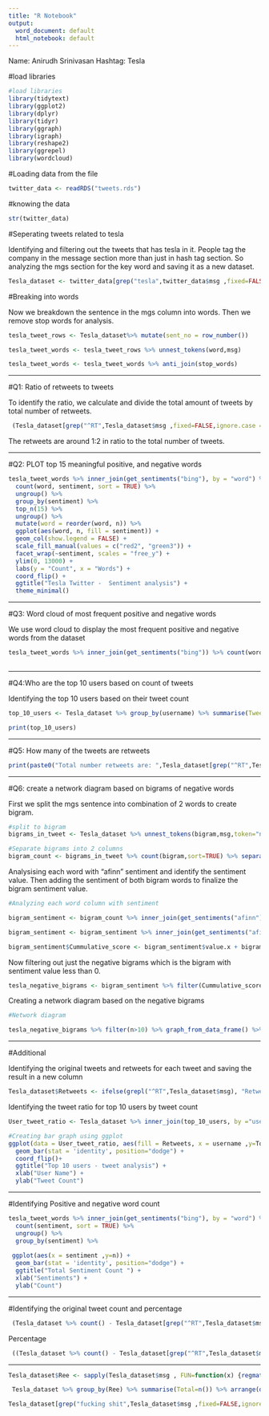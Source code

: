 ---
title: "R Notebook"
output:
  word_document: default
  html_notebook: default
---

Name: Anirudh Srinivasan
Hashtag: Tesla

#load  libraries
```{r message=FALSE, warning=FALSE}
#load libraries
library(tidytext)
library(ggplot2)
library(dplyr)
library(tidyr)
library(ggraph)
library(igraph)
library(reshape2)
library(ggrepel)
library(wordcloud)

```

#Loading data from the file
```{r echo=TRUE, message=FALSE, warning=FALSE}
twitter_data <- readRDS("tweets.rds")

```

#knowing the data
```{r include=FALSE}
str(twitter_data)
```

#Seperating tweets related to tesla

Identifying and filtering out the tweets that has tesla in it. People tag the company in the message section more than just in hash tag section. So analyzing the mgs section for the key word and saving it as a new dataset.

```{r}
Tesla_dataset <- twitter_data[grep("tesla",twitter_data$msg ,fixed=FALSE,ignore.case = TRUE),]
```


#Breaking into words

Now we breakdown the sentence in the mgs column into words. Then we remove stop words for analysis.

```{r message=FALSE, warning=FALSE}

tesla_tweet_rows <- Tesla_dataset%>% mutate(sent_no = row_number()) 

tesla_tweet_words <- tesla_tweet_rows %>% unnest_tokens(word,msg)

tesla_tweet_words <- tesla_tweet_words %>% anti_join(stop_words)

```



-----------------------------------------------------------------------------------------------------------------------------


#Q1: Ratio of retweets to tweets

To identify the ratio, we calculate and divide the total amount of tweets by total number of retweets.

```{r}

 (Tesla_dataset[grep("^RT",Tesla_dataset$msg ,fixed=FALSE,ignore.case = FALSE),] %>% count() /Tesla_dataset %>% count()) *100

```

The retweets are around 1:2 in ratio to the total number of tweets.

-----------------------------------------------------------------------------------------------------------------------------

#Q2: PLOT top 15 meaningful positive, and negative words


```{r message=FALSE, warning=FALSE}

tesla_tweet_words %>% inner_join(get_sentiments("bing"), by = "word") %>%
  count(word, sentiment, sort = TRUE) %>%
  ungroup() %>%
  group_by(sentiment) %>%
  top_n(15) %>%
  ungroup() %>%
  mutate(word = reorder(word, n)) %>%
  ggplot(aes(word, n, fill = sentiment)) +
  geom_col(show.legend = FALSE) +
  scale_fill_manual(values = c("red2", "green3")) +
  facet_wrap(~sentiment, scales = "free_y") +
  ylim(0, 13000) +
  labs(y = "Count", x = "Words") +
  coord_flip() +
  ggtitle("Tesla Twitter -  Sentiment analysis") +
  theme_minimal()

```

-----------------------------------------------------------------------------------------------------------------------------

#Q3: Word cloud of most frequent positive and negative words

We use word cloud to display the most frequent positive and negative words from the dataset

```{r message=FALSE, warning=FALSE}

tesla_tweet_words %>% inner_join(get_sentiments("bing")) %>% count(word,sentiment,sort = TRUE) %>% acast(word~sentiment,value.var = "n",fill = 0) %>% comparison.cloud(colors = c("red2","green2"),scale=c(4,1),random.order = FALSE,max.words = 50)
  
```


-----------------------------------------------------------------------------------------------------------------------------

#Q4:Who are the top 10 users based on count of tweets

Identifying the top 10 users based on their tweet count

```{r}
top_10_users <- Tesla_dataset %>% group_by(username) %>% summarise(Tweet_count=n()) %>% arrange(desc(Tweet_count)) %>% head(10)

```

```{r}

print(top_10_users)

```


-----------------------------------------------------------------------------------------------------------------------------

#Q5: How many of the tweets are retweets

```{r message=FALSE, warning=FALSE}
print(paste0("Total number retweets are: ",Tesla_dataset[grep("^RT",Tesla_dataset$msg ,fixed=FALSE,ignore.case = FALSE),] %>% count()))
```

-----------------------------------------------------------------------------------------------------------------------------

#Q6: create a network diagram based on bigrams of negative words


First we split the mgs sentence into combination of 2 words to create bigram.


```{r}
#split to bigram
bigrams_in_tweet <- Tesla_dataset %>% unnest_tokens(bigram,msg,token="ngrams",n=2)

```


```{r}
#Separate bigrams into 2 columns
bigram_count <- bigrams_in_tweet %>% count(bigram,sort=TRUE) %>% separate(bigram,c("word1","word2"),sep=" ") 
```


Analysising each word with "afinn" sentiment and identify the sentiment value. Then adding the sentiment of both bigram words to finalize the bigram sentiment value.

```{r}
#Analyzing each word column with sentiment

bigram_sentiment <- bigram_count %>% inner_join(get_sentiments("afinn"), by = c("word1"= "word"))

bigram_sentiment <- bigram_sentiment %>% inner_join(get_sentiments("afinn"), by = c("word2"= "word"))

bigram_sentiment$Cummulative_score <- bigram_sentiment$value.x + bigram_sentiment$value.y

```

Now filtering out just the negative bigrams which is the bigram with sentiment value less than 0.

```{r}
tesla_negative_bigrams <- bigram_sentiment %>% filter(Cummulative_score <0)
```

Creating a network diagram based on the negative bigrams
```{r}
#Network diagram

tesla_negative_bigrams %>% filter(n>10) %>% graph_from_data_frame() %>% ggraph(layout="fr") + geom_edge_link(aes(edge_alpha = n, edge_width = n)) + geom_node_point(color="darkslategray4", size=3) + geom_node_text(aes(label=name), vjust=1.8, size=3) + labs(title="Tesla tweets analysis - Network diagram",subtitle="",x="",y="")

```





-----------------------------------------------------------------------------------------------------------------------------

#Additional

Identifying the original tweets and retweets for each tweet and saving the result in a new column
```{r}

Tesla_dataset$Retweets <- ifelse(grepl("^RT",Tesla_dataset$msg), "Retweet", "Original Tweet") 

```

Identifying the tweet ratio for top 10 users by tweet count

```{r message=FALSE, warning=FALSE}

User_tweet_ratio <- Tesla_dataset %>% inner_join(top_10_users, by ="username" ) %>% group_by(username,Retweets)  %>% summarise(Total_tweet=n())

```


```{r}
#Creating bar graph using ggplot
ggplot(data = User_tweet_ratio, aes(fill = Retweets, x = username ,y=Total_tweet)) +
  geom_bar(stat = 'identity', position="dodge") + 
  coord_flip()+
  ggtitle("Top 10 users - tweet analysis") + 
  xlab("User Name") +
  ylab("Tweet Count") 
```


----------------------------------------------------------------------------------------------------------------------------

#Identifying Positive and negative word count

```{r}

tesla_tweet_words %>% inner_join(get_sentiments("bing"), by = "word") %>%
  count(sentiment, sort = TRUE) %>%
  ungroup() %>%
  group_by(sentiment) %>%
  
 ggplot(aes(x = sentiment ,y=n)) +
  geom_bar(stat = 'identity', position="dodge") + 
  ggtitle("Total Sentiment Count ") + 
  xlab("Sentiments") +
  ylab("Count") 

```

-----------------------------------------------------------------------------------------------------------------------------

#Identifying the original tweet count and percentage

```{r}

 (Tesla_dataset %>% count() - Tesla_dataset[grep("^RT",Tesla_dataset$msg ,fixed=FALSE,ignore.case = FALSE),] %>% count())

```

Percentage
```{r}
 ((Tesla_dataset %>% count() - Tesla_dataset[grep("^RT",Tesla_dataset$msg ,fixed=FALSE,ignore.case = FALSE),] %>% count()) / Tesla_dataset %>% count()) *100

```

----------------------------------------------------------------------------------------------------------------------------


```{r}

Tesla_dataset$Ree <- sapply(Tesla_dataset$msg , FUN=function(x) {regmatches(x,regexec('^RT[[:space:]](.*?)[[:space:]]',x))[[1]][2]})

```

```{r}

 Tesla_dataset %>% group_by(Ree) %>% summarise(Total=n()) %>% arrange(desc(Total))

```

```{r}
Tesla_dataset[grep("fucking shit",Tesla_dataset$msg ,fixed=FALSE,ignore.case = FALSE),]
```

